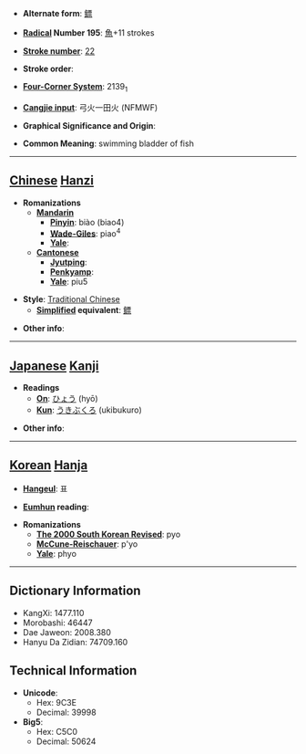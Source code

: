* '''Alternate form''': [[鳔]]

* '''[[Wiktionary:Chinese radical index| Radical]] Number 195''': [[Wiktionary:Chinese radical index 魚|魚]]+11 strokes

* '''[[Wiktionary:Chinese total strokes index|Stroke number]]''': [[Wiktionary:Chinese total strokes index 22|22]]

* '''Stroke order''': 

* '''[[Wiktionary:Chinese four corner index|Four-Corner System]]''': 2139<sub>1</sub>

* '''[[Wiktionary:Chinese Cangjie index|Cangjie input]]''': 弓火一田火 (NFMWF)

* '''Graphical Significance and Origin''': 

* '''Common Meaning''': swimming bladder of fish

----

== [[Chinese]] [[Hanzi]] ==

* '''Romanizations'''
** '''[[Mandarin]]'''
*** '''[[Pinyin]]''': biào (biao4)
*** '''[[Wade-Giles]]''': piao<sup>4</sup>
*** '''[[Yale]]''': 
** '''[[Cantonese]]'''
*** '''[[Jyutping]]''':
*** '''[[Penkyamp]]''': 
*** '''[[Yale]]''': piu5

* '''Style''': [[Traditional Chinese]] 
** '''[[Simplified Chinese|Simplified]] equivalent''': [[鳔]]

* '''Other info''': 

----

== [[Japanese]] [[Kanji]] ==

* '''Readings'''
** '''[[On]]''': [[ひょう]] (hyō)
** '''[[Kun]]''': [[うきぶくろ]] (ukibukuro)

* '''Other info''':  

----

== [[Korean]] [[Hanja]] ==

* '''[[Hangeul]]''': 표

* '''[[Eumhun]] reading''': 

* '''Romanizations'''
** '''[[The 2000 South Korean Revised Romanization|The 2000 South Korean Revised]]''': pyo
** '''[[McCune-Reischauer]]''': p'yo
** '''[[Yale]]''': phyo

----

== Dictionary Information ==

* KangXi: 1477.110
* Morobashi: 46447
* Dae Jaweon: 2008.380
* Hanyu Da Zidian: 74709.160

== Technical Information ==

* '''Unicode''':
** Hex: 9C3E
** Decimal: 39998
* '''Big5''':
** Hex: C5C0
** Decimal: 50624